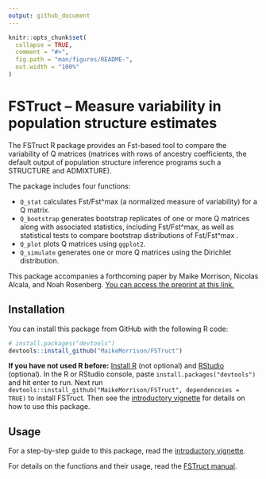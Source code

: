```yaml
---
output: github_document
---
```


<!-- README.md is generated from README.Rmd. Please edit that file -->

```r
knitr::opts_chunk$set(
  collapse = TRUE,
  comment = "#>",
  fig.path = "man/figures/README-",
  out.width = "100%"
)
```

# FSTruct -- Measure variability in population structure estimates

<!-- badges: start -->
<!-- badges: end -->

The FSTruct R package provides an Fst-based tool to compare the variability of Q matrices (matrices with rows of ancestry coefficients, the default output of population structure inference programs such a STRUCTURE and ADMIXTURE).

The package includes four functions:

* `Q_stat` calculates Fst/Fst^max (a  normalized measure of variability) for a Q matrix.
* `Q_bootstrap` generates bootstrap replicates of one or more Q matrices along with associated statistics, including Fst/Fst^max, as well as statistical tests to compare bootstrap distributions of Fst/Fst^max . 
* `Q_plot` plots Q matrices using `ggplot2`.
* `Q_simulate` generates one or more Q matrices using the Dirichlet distribution. 

This package accompanies a forthcoming paper by Maike Morrison, Nicolas Alcala, and Noah Rosenberg. [You can access the preprint at this link.](https://doi.org/10.1101/2021.09.24.461741)

## Installation

<!-- You can install the released version of FSTruct from [CRAN](https://CRAN.R-project.org) with: -->

<!-- ``` r -->
<!-- install.packages("FSTruct") -->
<!-- ``` -->

You can install this package from GitHub with the following R code:

``` r
# install.packages("devtools")
devtools::install_github("MaikeMorrison/FSTruct")
```

**If you have not used R before:** [Install R](https://www.r-project.org/) (not optional) and [RStudio](https://www.rstudio.com/products/rstudio/) (optional). In the R or RStudio console, paste `install.packages("devtools")` and hit enter to run. Next run `devtools::install_github("MaikeMorrison/FSTruct", dependenceies = TRUE)` to install FSTruct. Then see the [introductory vignette](https://maikemorrison.com/files/fstruct-intro) for details on how to use this package.

## Usage

For a step-by-step guide to this package, read the [introductory vignette](https://maikemorrison.com/files/fstruct-intro). 

For details on the functions and their usage, read the [FSTruct manual](https://maikemorrison.com/files/fstruct-manual.pdf).

<!-- ## Example -->

<!-- This is a basic example which shows you how to solve a common problem: -->

<!-- ```{r example} -->
<!-- library(fstruct) -->
<!-- ## basic example code -->
<!-- ``` -->

<!-- What is special about using `README.Rmd` instead of just `README.md`? You can include R chunks like so: -->

<!-- ```{r cars} -->
<!-- summary(cars) -->
<!-- ``` -->

<!-- You'll still need to render `README.Rmd` regularly, to keep `README.md` up-to-date. `devtools::build_readme()` is handy for this. You could also use GitHub Actions to re-render `README.Rmd` every time you push. An example workflow can be found here: <https://github.com/r-lib/actions/tree/master/examples>. -->

<!-- You can also embed plots, for example: -->

<!-- ```{r pressure, echo = FALSE} -->
<!-- plot(pressure) -->
<!-- ``` -->

<!-- In that case, don't forget to commit and push the resulting figure files, so they display on GitHub and CRAN. -->
